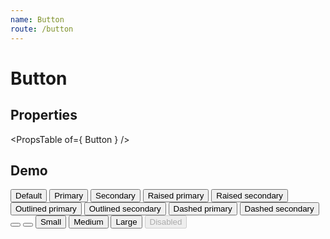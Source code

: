 ```yaml
---
name: Button
route: /button
---
```



# Button

## Properties
<PropsTable of={ Button } />

## Demo
<Playground>
    <Button margin={ 12 }>
        Default
    </Button>
    <Button color="primary" margin={ 12 }>
        Primary
    </Button>
    <Button color="secondary" margin={ 12 }>
        Secondary
    </Button>
    <Button variant="raised" color="primary" margin={ 12 }>
        Raised primary
    </Button>
    <Button variant="raised" color="secondary" margin={ 12 }>
        Raised secondary
    </Button>
    <Button variant="outlined" color="primary" margin={ 12 }>
        Outlined primary
    </Button>
    <Button variant="outlined" color="secondary" margin={ 12 }>
        Outlined secondary
    </Button>
    <Button variant="dashed" color="primary" margin={ 12 }>
        Dashed primary
    </Button>
    <Button variant="dashed" color="secondary" margin={ 12 }>
        Dashed secondary
    </Button>
    <Button variant="fab" color="primary" margin={ 12 }>
        <IconAdd />
    </Button>
    <Button mini variant="fab" color="primary" margin={ 12 }>
        <IconAdd />
    </Button>
    <Button size="small" color="primary" variant="raised" margin={ 12 }>
        Small
    </Button>
    <Button size="medium" color="primary" variant="raised" margin={ 12 }>
        Medium
    </Button>
    <Button size="large" color="primary" variant="raised" margin={ 12 }>
        Large
    </Button>
    <Button disabled variant="raised" color="primary" margin={ 12 }>
        Disabled
    </Button>
</Playground>
